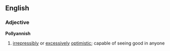 ==English==
===Adjective===
'''Pollyannish'''
# [[irrepressibly]] or [[excessively]] [[optimistic]]; capable of seeing good in anyone